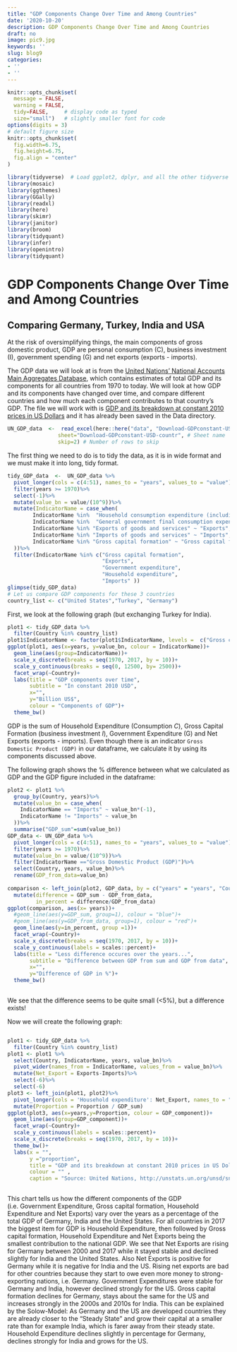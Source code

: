 ```yaml
---
title: "GDP Components Change Over Time and Among Countries"
date: '2020-10-20'
description: GDP Components Change Over Time and Among Countries
draft: no
image: pic9.jpg
keywords: ''
slug: blog9
categories:
- ''
- ''
---
```


```r
knitr::opts_chunk$set(
  message = FALSE, 
  warning = FALSE, 
  tidy=FALSE,     # display code as typed
  size="small")   # slightly smaller font for code
options(digits = 3)
# default figure size
knitr::opts_chunk$set(
  fig.width=6.75, 
  fig.height=6.75,
  fig.align = "center"
)
```

```r
library(tidyverse)  # Load ggplot2, dplyr, and all the other tidyverse packages
library(mosaic)
library(ggthemes)
library(GGally)
library(readxl)
library(here)
library(skimr)
library(janitor)
library(broom)
library(tidyquant)
library(infer)
library(openintro)
library(tidyquant)
```

# GDP Components Change Over Time and Among Countries

## Comparing Germany, Turkey, India and USA

At the risk of oversimplifying things, the main components of gross domestic product, GDP are personal consumption (C), business investment (I), government spending (G) and net exports (exports - imports). 

The GDP data we will look at is from the [United Nations' National Accounts Main Aggregates Database](https://unstats.un.org/unsd/snaama/Downloads), which contains estimates of total GDP and its components for all countries from 1970 to today. 
We will look at how GDP and its components have changed over time, and compare different countries and how much each component contributes to that country's GDP. The file we will work with is [GDP and its breakdown at constant 2010 prices in US Dollars](http://unstats.un.org/unsd/amaapi/api/file/6) and it has already been saved in the Data directory.

```r
UN_GDP_data  <-  read_excel(here::here("data", "Download-GDPconstant-USD-countries.xls"), # Excel filename
                sheet="Download-GDPconstant-USD-countr", # Sheet name
                skip=2) # Number of rows to skip
```

 The first thing we need to do is to tidy the data, as it is in wide format and we must make it into long, tidy format.

```r
tidy_GDP_data  <-  UN_GDP_data %>% 
  pivot_longer(cols = c(4:51), names_to = "years", values_to = "value") %>%
  filter(years >= 1970)%>%
  select(-1)%>%
  mutate(value_bn = value/(10^9))%>%
  mutate(IndicatorName = case_when(
        IndicatorName %in%  "Household consumption expenditure (including Non-profit institutions serving households)" ~ "Household expenditure",
        IndicatorName %in%  "General government final consumption expenditure" ~ "Government expenditure",
        IndicatorName %in% "Exports of goods and services" ~ "Exports",
        IndicatorName %in% "Imports of goods and services" ~ "Imports", 
        IndicatorName %in% "Gross capital formation" ~ "Gross capital formation"
  ))%>%
  filter(IndicatorName %in% c("Gross capital formation", 
                              "Exports",
                              "Government expenditure", 
                              "Household expenditure", 
                              "Imports" ))
glimpse(tidy_GDP_data)
# Let us compare GDP components for these 3 countries
country_list <- c("United States","Turkey", "Germany")
```

First, we look at the following graph (but exchanging Turkey for India).

```r
plot1 <- tidy_GDP_data %>%
  filter(Country %in% country_list)
plot1$IndicatorName <- factor(plot1$IndicatorName, levels =  c("Gross capital formation", "Exports", "Government expenditure", "Household expenditure", "Imports"))
ggplot(plot1, aes(x=years, y=value_bn, colour = IndicatorName))+
  geom_line(aes(group=IndicatorName))+
  scale_x_discrete(breaks = seq(1970, 2017, by = 10))+
  scale_y_continuous(breaks = seq(0, 12500, by= 2500))+
  facet_wrap(~Country)+
  labs(title = "GDP components over time",
       subtitle = "In constant 2010 USD",
       x="",
       y="Billion US$",
       colour = "Components of GDP")+
  theme_bw()
```

GDP is the sum of Household Expenditure (Consumption *C*), Gross Capital Formation (business investment *I*), Government Expenditure (G) and Net Exports (exports - imports). Even though there is an indicator `Gross Domestic Product (GDP)` in our dataframe, we calculate it by using its components discussed above.

The following graph shows the % difference between what we calculated as GDP and the GDP figure included in the dataframe:

```r
plot2 <- plot1 %>%
  group_by(Country, years)%>%
  mutate(value_bn = case_when(
    IndicatorName == "Imports" ~ value_bn*(-1),
    IndicatorName != "Imports" ~ value_bn
  ))%>%
  summarise("GDP_sum"=sum(value_bn))
GDP_data <- UN_GDP_data %>%
  pivot_longer(cols = c(4:51), names_to = "years", values_to = "value") %>%
  filter(years >= 1970)%>%
  mutate(value_bn = value/(10^9))%>%
  filter(IndicatorName =="Gross Domestic Product (GDP)")%>%
  select(Country, years, value_bn)%>%
  rename(GDP_from_data=value_bn)
  
comparison <- left_join(plot2, GDP_data, by = c("years" = "years", "Country"="Country"))%>%
  mutate(difference = GDP_sum - GDP_from_data, 
         in_percent = difference/GDP_from_data)
ggplot(comparison, aes(x= years))+
  #geom_line(aes(y=GDP_sum, group=1), colour = "blue")+
  #geom_line(aes(y=GDP_from_data, group=1), colour = "red")+
  geom_line(aes(y=in_percent, group =1))+
  facet_wrap(~Country)+
  scale_x_discrete(breaks = seq(1970, 2017, by = 10))+
  scale_y_continuous(labels = scales::percent)+
  labs(title = "Less difference occures over the years...",
       subtitle = "Difference between GDP from sum and GDP from data",
       x="",
       y="Difference of GDP in %")+
  theme_bw()
 
```
We see that the difference seems to be quite small (<5%), but a difference exists!

Now we will create the following graph:

```r
```
```r
plot1 <- tidy_GDP_data %>%
  filter(Country %in% country_list)
plot1 <- plot1 %>%
  select(Country, IndicatorName, years, value_bn)%>%
  pivot_wider(names_from = IndicatorName, values_from = value_bn)%>%
  mutate(Net_Export = Exports-Imports)%>%
  select(-6)%>%
  select(-6)
plot3 <- left_join(plot1, plot2)%>%
  pivot_longer(cols = 'Household expenditure': Net_Export, names_to = "GDP_component", values_to = "Proportion" )%>%
  mutate(Proportion = Proportion / GDP_sum)
ggplot(plot3, aes(x=years,y=Proportion, colour = GDP_component))+
  geom_line(aes(group=GDP_component))+
  facet_wrap(~Country)+
  scale_y_continuous(labels = scales::percent)+
  scale_x_discrete(breaks = seq(1970, 2017, by = 10))+
  theme_bw()+
  labs(x = "",
       y ="proportion",
       title = "GDP and its breakdown at constant 2010 prices in US Dollars", 
       colour = "" ,
       caption = "Source: United Nations, http://unstats.un.org/unsd/snaama/Downloads")
  
```

This chart tells us how the different components of the GDP (i.e. Government Expenditure, Gross capital formation, Household Expenditure and Net Exports) vary over the years as a percentage of the total GDP of Germany, India and the United States.
For all countries in 2017 the biggest item for GDP is Household Expenditure, then followed by Gross capital formation, Household Expenditure and Net Exports being the smallest contribution to the national GDP.
We see that Net Exports are rising for Germany between 2000 and 2017 while it stayed stable and declined slightly for India and the United States. Also Net Exports is positive for Germany while it is negative for India and the US. Rising net exports are bad for other countries because they start to owe even more money to strong-exporting nations, i.e. Germany. 
Government Expenditures were stable for Germany and India, however declined strongly for the US. 
Gross capital formation declines for Germany, stays about the same for the US and increases strongly in the 2000s and 2010s for India. This can be explained by the Solow-Model: As Germany and the US are developed countries they are already closer to the "Steady State" and grow their capital at a smaller rate than for example India, which is farer away from their steady state.
Household Expenditure declines slightly in percentage for Germany, declines strongly for India and grows for the US. 